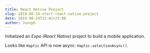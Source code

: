 ```yaml
---
title: React Native Pooject
slug: 2019-08-24-start-react-native-project
date: 2019-08-24T22:02+23:00
author: Joseph
---
```


Initialized an *Expo (React Native)* project to build a mobile application.

Looks like `Haptic` API is now async: `Haptic.selectionAsync()`.